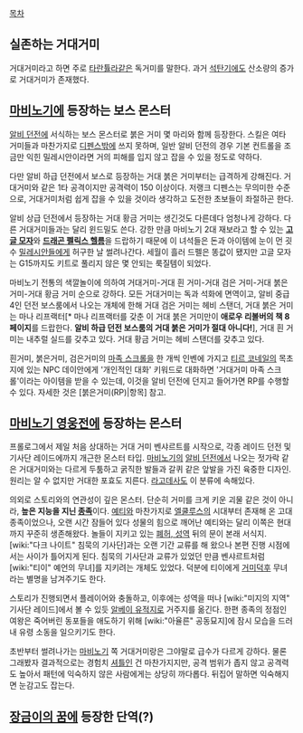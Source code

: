 [[목차]]
== 실존하는 거대거미 ==
거대거미라고 하면 주로 [[타란튤라]]같은 독거미를 말한다. 과거 [[석탄기]]에도 산소량의 증가로 거대거미가 존재했다.
== [[마비노기]]에 등장하는 보스 몬스터 ==
[[알비 던전]]에 서식하는 보스 몬스터로 붉은 거미 몇 마리와 함께 등장한다. 스킬은 여타 거미들과 마찬가지로 [[디펜스]]밖에 쓰지 못하며, 일반 알비 던전의 경우 기본 컨트롤을 조금만 익힌 밀레시안이라면 거의 피해를 입지 않고 잡을 수 있을 정도로 약하다.

다만 알비 하급 던전에서 보스로 등장하는 거대 붉은 거미부터는 급격하게 강해진다. 거대거미와 같은 1타 공격이지만 공격력이 150 이상이다. 저랭크 디펜스는 무의미한 수준으로, 거대거미처럼 쉽게 잡을 수 있을 것이라 생각하고 도전한 초보들이 좌절하곤 한다.

알비 상급 던전에서 등장하는 거대 황금 거미는 생긴것도 다른데다 엄청나게 강하다. 다른 거대거미들과는 달리 윈드밀도 쓴다. 강한 만큼 마비노기 2대 재보라고 할 수 있는 '''[[고글 모자]]'''와 '''[[드래곤 펠릭스 헬름]]'''을 드랍하기 때문에 이 녀석들은 돈과 아이템에 눈이 먼 굇수 [[밀레시안]]들에게 허구한 날 썰려나간다. 세월이 흘러 드펠은 똥값이 됐지만 고글 모자는 G15까지도 키트로 풀리지 않은 몇 안되는 룩질템이 되었다.

마비노기 전통의 색깔놀이에 의하여 거대거미-거대 흰 거미-거대 검은 거미-거대 붉은 거미-거대 황금 거미 순으로 강하다. 모든 거대거미는 독과 석화에 면역이고, 알비 중급 4인 던전 보스룸에서 나오는 개체에 한해 거대 검은 거미는 헤비 스탠더, 거대 붉은 거미는 마나 리프랙터[* 마나 리프랙터를 갖춘 이 거대 붉은 거미만이 '''애로우 리볼버의 책 8페이지'''를 드랍한다. '''알비 하급 던전 보스룸의 거대 붉은 거미가 절대 아니다!'''], 거대 흰 거미는 내추럴 실드를 갖추고 있다. 거대 황금 거미는 헤비 스탠더를 갖추고 있다.

흰거미, 붉은거미, 검은거미의 [[마족 스크롤]]을 한 개씩 인벤에 가지고 [[티르 코네일]]의 목초지에 있는 NPC 데이안에게 '개인적인 대화' 키워드로 대화하면 '거대거미 마족 스크롤'이라는 아이템을 받을 수 있는데, 이것을 알비 던전에 던지고 들어가면 RP를 수행할 수 있다. 자세한 것은 [붉은거미(RP)|항목] 참고.

== [[마비노기 영웅전]]에 등장하는 몬스터 ==
프롤로그에서 제일 처음 상대하는 거대 거미 벤샤르트를 시작으로, 각종 레이드 던전 및 기사단 레이드에까지 개근한 몬스터 타입. [[마비노기]]의 [[알비 던전]]에서 나오는 젓가락 같은 거대거미와는 다르게 두툼하고 굵직한 발들과 갈퀴 같은 앞발을 가진 육중한 디자인. 원리는 알 수 없지만 거대한 포효도 지른다. [[라고데사]]도 이 분류에 속해있다.

의외로 스토리와의 연관성이 깊은 몬스터. 단순히 거미를 크게 키운 괴물 같은 것이 아니라, '''높은 지능을 지닌 [[종족]]'''이다. [[예티]]와 마찬가지로 [[엘쿨루스]]의 시대부터 존재해 온 고대 종족이었으나, 오랜 시간 잠들어 있다 성물의 힘으로 깨어난 예티와는 달리 이쪽은 현대까지 꾸준히 생존해왔다. 놀들이 지키고 있는 [[폐허, 성역]] 뒤의 문이 본래 서식지. [wiki:"다크 나이트" 침묵의 기사단]과는 오랜 기간 교류를 해 왔으나 본편 진행 시점에서는 사이가 틀어지게 된다. 침묵의 기사단과 교류가 있었던 만큼 벤샤르트처럼 [wiki:"티이" 예언의 무녀]를 지키려는 개체도 있었다. 덕분에 티이에게 [[거미]][[덕후]] 무녀라는 별명을 남겨주기도 한다.

스토리가 진행되면서 플레이어와 충돌하고, 이후에는 성역을 떠나 [wiki:"미지의 지역" 기사단 레이드]에서 볼 수 있듯 [[알베이 유적지]]로 거주지를 옮긴다. 한편 종족의 정점인 여왕은 죽어버린 동포들을 애도하기 위해 [wiki:"아율른" 공동묘지]에 잠시 모습을 드러내 유령 소동을 일으키기도 한다.

초반부터 썰려나가는 [[마비노기]] 쪽 거대거미랑은 그야말로 급수가 다르게 강하다. 물론 그래봤자 결과적으로는 경험치 [[셔틀]]인 건 마찬가지지만, 공격 범위가 좁지 않고 공격력도 높아서 패턴에 익숙하지 않은 사람에게는 상당히 까다롭다. 뒤집어 말하면 익숙해지면 눈감고도 잡는다.

== [[장금이의 꿈]]에 등장한 단역(?) ==
